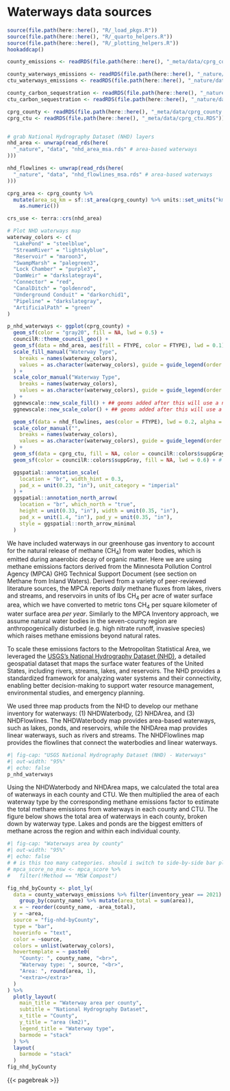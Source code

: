# Waterways data sources {#sec-waterways-data-sources}
```r
source(file.path(here::here(), "R/_load_pkgs.R"))
source(file.path(here::here(), "R/_quarto_helpers.R"))
source(file.path(here::here(), "R/_plotting_helpers.R"))
hookaddcap()

county_emissions <- readRDS(file.path(here::here(), "_meta/data/cprg_county_emissions.RDS"))

county_waterways_emissions <- readRDS(file.path(here::here(), "_nature/data/nhd_county_waterways_emissions_2001_2021.RDS"))
ctu_waterways_emissions <- readRDS(file.path(here::here(), "_nature/data/nhd_ctu_waterways_emissions_2001_2021.RDS"))

county_carbon_sequestration <- readRDS(file.path(here::here(), "_nature/data/nlcd_county_landcover_sequestration_2001_2021.RDS"))
ctu_carbon_sequestration <- readRDS(file.path(here::here(), "_nature/data/nlcd_ctu_landcover_sequestration_2001_2021.RDS"))

cprg_county <- readRDS(file.path(here::here(), "_meta/data/cprg_county.RDS"))
cprg_ctu <- readRDS(file.path(here::here(), "_meta/data/cprg_ctu.RDS"))


# grab National Hydrography Dataset (NHD) layers
nhd_area <- unwrap(read_rds(here(
  "_nature", "data", "nhd_area_msa.rds" # area-based waterways
)))

nhd_flowlines <- unwrap(read_rds(here(
  "_nature", "data", "nhd_flowlines_msa.rds" # area-based waterways
)))

cprg_area <- cprg_county %>%
  mutate(area_sq_km = sf::st_area(cprg_county) %>% units::set_units("km^2") %>%
    as.numeric())

crs_use <- terra::crs(nhd_area)
```


```r
# Plot NHD waterways map
waterway_colors <- c(
  "LakePond" = "steelblue",
  "StreamRiver" = "lightskyblue",
  "Reservoir" = "maroon3",
  "SwampMarsh" = "palegreen3",
  "Lock Chamber" = "purple3",
  "DamWeir" = "darkslategray4",
  "Connector" = "red",
  "CanalDitch" = "goldenrod",
  "Underground Conduit" = "darkorchid1",
  "Pipeline" = "darkslategray",
  "ArtificialPath" = "green"
)

p_nhd_waterways <- ggplot(cprg_county) +
  geom_sf(color = "gray20", fill = NA, lwd = 0.5) +
  councilR::theme_council_geo() +
  geom_sf(data = nhd_area, aes(fill = FTYPE, color = FTYPE), lwd = 0.1) +
  scale_fill_manual("Waterway Type",
    breaks = names(waterway_colors),
    values = as.character(waterway_colors), guide = guide_legend(order = 1)
  ) +
  scale_color_manual("Waterway Type",
    breaks = names(waterway_colors),
    values = as.character(waterway_colors), guide = guide_legend(order = 1)
  ) +
  ggnewscale::new_scale_fill() + ## geoms added after this will use a new scale definition
  ggnewscale::new_scale_color() + ## geoms added after this will use a new scale definition

  geom_sf(data = nhd_flowlines, aes(color = FTYPE), lwd = 0.2, alpha = 0.7) +
  scale_color_manual("",
    breaks = names(waterway_colors),
    values = as.character(waterway_colors), guide = guide_legend(order = 2, title = NULL)
  ) +
  geom_sf(data = cprg_ctu, fill = NA, color = councilR::colors$suppGray, alpha = 0.8, lwd = 0.2) +
  geom_sf(color = councilR::colors$suppGray, fill = NA, lwd = 0.6) + # add county lines

  ggspatial::annotation_scale(
    location = "br", width_hint = 0.3,
    pad_x = unit(0.23, "in"), unit_category = "imperial"
  ) +
  ggspatial::annotation_north_arrow(
    location = "br", which_north = "true",
    height = unit(0.33, "in"), width = unit(0.35, "in"),
    pad_x = unit(1.4, "in"), pad_y = unit(0.35, "in"),
    style = ggspatial::north_arrow_minimal
  )
```

We have included waterways in our greenhouse gas inventory to account for the natural release of methane (CH~4~) from water bodies, which is emitted during anaerobic decay of organic matter. Here we are using methane emissions factors derived from the Minnesota Pollution Control Agency (MPCA) GHG Technical Support Document (see section on Methane from Inland Waters). Derived from a variety of peer-reviewed literature sources, the MPCA reports *daily* methane fluxes from lakes, rivers and streams, and reservoirs in units of lbs CH~4~ per acre of water surface area, which we have converted to metric tons CH~4~ per square kilometer of water surface area *per year*. Similarly to the MPCA Inventory approach, we assume natural water bodies in the seven-county region are anthropogenically disturbed (e.g. high nitrate runoff, invasive species) which raises methane emissions beyond natural rates.

To scale these emissions factors to the Metropolitan Statistical Area, we leveraged the [USGS's National Hydrography Dataset (NHD)](https://www.usgs.gov/national-hydrography/national-hydrography-dataset), a detailed geospatial dataset that maps the surface water features of the United States, including rivers, streams, lakes, and reservoirs. The NHD provides a standardized framework for analyzing water systems and their connectivity, enabling better decision-making to support water resource management, environmental studies, and emergency planning. 

We used three map products from the NHD to develop our methane inventory for waterways: (1) NHDWaterbody, (2) NHDArea, and (3) NHDFlowlines. The NHDWaterbody map provides area-based waterways, such as lakes, ponds, and reservoirs, while the NHDArea map provides linear waterways, such as rivers and streams. The NHDFlowlines map provides the flowlines that connect the waterbodies and linear waterways.


```r
#| fig-cap: "USGS National Hydrography Dataset (NHD) - Waterways"
#| out-width: "95%"
#| echo: false
p_nhd_waterways
```

Using the NHDWaterbody and NHDArea maps, we calculated the total area of waterways in each county and CTU. We then multiplied the area of each waterway type by the corresponding methane emissions factor to estimate the total methane emissions from waterways in each county and CTU. The figure below shows the total area of waterways in each county, broken down by waterway type. Lakes and ponds are the biggest emitters of methane across the region and within each individual county.


```r
#| fig-cap: "Waterways area by county"
#| out-width: "95%"
#| echo: false
# # is this too many categories. should i switch to side-by-side bar plot
# mpca_score_no_msw <- mpca_score %>%
#   filter(!Method == "MSW Compost")

fig_nhd_byCounty <- plot_ly(
  data = county_waterways_emissions %>% filter(inventory_year == 2021) %>%
    group_by(county_name) %>% mutate(area_total = sum(area)),
  x = ~ reorder(county_name, -area_total),
  y = ~area,
  source = "fig-nhd-byCounty",
  type = "bar",
  hoverinfo = "text",
  color = ~source,
  colors = unlist(waterway_colors),
  hovertemplate = ~ paste0(
    "County: ", county_name, "<br>",
    "Waterway type: ", source, "<br>",
    "Area: ", round(area, 1),
    "<extra></extra>"
  )
) %>%
  plotly_layout(
    main_title = "Waterway area per county",
    subtitle = "National Hydrography Dataset",
    x_title = "County",
    y_title = "area (km2)",
    legend_title = "Waterway type",
    barmode = "stack"
  ) %>%
  layout(
    barmode = "stack"
  )
fig_nhd_byCounty
```


{{< pagebreak >}}
